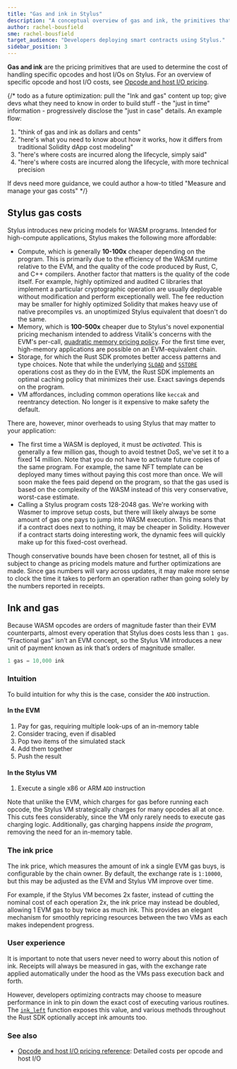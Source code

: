 ```yaml
---
title: "Gas and ink in Stylus"
description: "A conceptual overview of gas and ink, the primitives that Stylus uses to measure the cost of WASM activation, compute, memory, and storage."
author: rachel-bousfield
sme: rachel-bousfield
target_audience: "Developers deploying smart contracts using Stylus."
sidebar_position: 3
---
```


**Gas and ink** are the pricing primitives that are used to determine the cost of handling specific opcodes and host I/Os on Stylus. For an overview of specific opcode and host I/O costs, see [Opcode and host I/O pricing](/stylus/reference/opcode-hostio-pricing).


<PublicPreviewBannerPartial />

{/* todo as a future optimization: pull the "Ink and gas" content up top; give devs what they need to know in order to build stuff - the "just in time" information - progressively disclose the "just in case" details. An example flow:

1.  "think of gas and ink as dollars and cents"
2.  "here's what you need to know about how it works, how it differs from traditional Solidity dApp cost modeling"
3.  "here's where costs are incurred along the lifecycle, simply said"
4.  "here's where costs are incurred along the lifecycle, with more technical precision

If devs need more guidance, we could author a how-to titled "Measure and manage your gas costs"
\*/}

## Stylus gas costs

Stylus introduces new pricing models for WASM programs. Intended for high-compute applications, Stylus makes the following more affordable:

- Compute, which is generally **10-100x** cheaper depending on the program. This is primarily due to the efficiency of the WASM runtime relative to the EVM, and the quality of the code produced by Rust, C, and C++ compilers. Another factor that matters is the quality of the code itself. For example, highly optimized and audited C libraries that implement a particular cryptographic operation are usually deployable without modification and perform exceptionally well. The fee reduction may be smaller for highly optimized Solidity that makes heavy use of native precompiles vs. an unoptimized Stylus equivalent that doesn't do the same.
- Memory, which is **100-500x** cheaper due to Stylus's novel exponential pricing mechanism intended to address Vitalik's concerns with the EVM's per-call, [quadratic memory pricing policy](https://notes.ethereum.org/@vbuterin/proposals_to_adjust_memory_gas_costs). For the first time ever, high-memory applications are possible on an EVM-equivalent chain.
- Storage, for which the Rust SDK promotes better access patterns and type choices. Note that while the underlying <a href="https://www.evm.codes/#54"><code>SLOAD</code></a> and <a href="https//www.evm.codes/#55"><code>SSTORE</code></a> operations cost as they do in the EVM, the Rust SDK implements an optimal caching policy that minimizes their use. Exact savings depends on the program.
- VM affordances, including common operations like `keccak` and reentrancy detection. No longer is it expensive to make safety the default.

There are, however, minor overheads to using Stylus that may matter to your application:

- The first time a WASM is deployed, it must be _activated_. This is generally a few million gas, though to avoid testnet DoS, we've set it to a fixed 14 million. Note that you do not have to activate future copies of the same program. For example, the same NFT template can be deployed many times without paying this cost more than once. We will soon make the fees paid depend on the program, so that the gas used is based on the complexity of the WASM instead of this very conservative, worst-case estimate.
- Calling a Stylus program costs 128-2048 gas. We're working with Wasmer to improve setup costs, but there will likely always be some amount of gas one pays to jump into WASM execution. This means that if a contract does next to nothing, it may be cheaper in Solidity. However if a contract starts doing interesting work, the dynamic fees will quickly make up for this fixed-cost overhead.

Though conservative bounds have been chosen for testnet, all of this is subject to change as pricing models mature and further optimizations are made. Since gas numbers will vary across updates, it may make more sense to clock the time it takes to perform an operation rather than going solely by the numbers reported in receipts.

## Ink and gas

Because WASM opcodes are orders of magnitude faster than their EVM counterparts, almost every operation that Stylus does costs less than `1 gas`. “Fractional gas” isn’t an EVM concept, so the Stylus VM introduces a new unit of payment known as ink that’s orders of magnitude smaller.

```jsx
1 gas = 10,000 ink
```

### Intuition

To build intuition for why this is the case, consider the `ADD` instruction.

#### In the EVM

1. Pay for gas, requiring multiple look-ups of an in-memory table
2. Consider tracing, even if disabled
3. Pop two items of the simulated stack
4. Add them together
5. Push the result

#### In the Stylus VM

1. Execute a single x86 or ARM `ADD` instruction

Note that unlike the EVM, which charges for gas before running each opcode, the Stylus VM strategically charges for many opcodes all at once. This cuts fees considerably, since the VM only rarely needs to execute gas charging logic. Additionally, gas charging happens _inside the program_, removing the need for an in-memory table.

### The ink price

The ink price, which measures the amount of ink a single EVM gas buys, is configurable by the chain owner. By default, the exchange rate is `1:10000`, but this may be adjusted as the EVM and Stylus VM improve over time.

For example, if the Stylus VM becomes 2x faster, instead of cutting the nominal cost of each operation 2x, the ink price may instead be doubled, allowing 1 EVM gas to buy twice as much ink. This provides an elegant mechanism for smoothly repricing resources between the two VMs as each makes independent progress.

### User experience

It is important to note that users never need to worry about this notion of ink. Receipts will always be measured in gas, with the exchange rate applied automatically under the hood as the VMs pass execution back and forth.

However, developers optimizing contracts may choose to measure performance in ink to pin down the exact cost of executing various routines. The <a href="https://docs.rs/stylus-sdk/0.3.0/stylus_sdk/evm/fn.ink_left.html"><code>ink_left</code></a> function exposes this value, and various methods throughout the Rust SDK optionally accept ink amounts too.

### See also

- [Opcode and host I/O pricing reference](/stylus/reference/opcode-hostio-pricing): Detailed costs per opcode and host I/O
